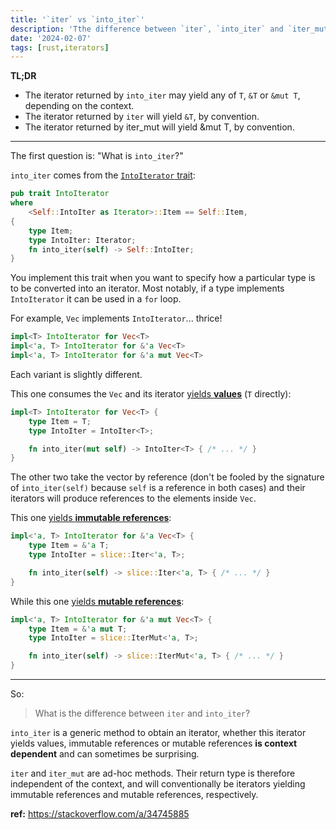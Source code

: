```yaml
---
title: '`iter` vs `into_iter`'
description: 'Tthe difference between `iter`, `into_iter` and `iter_mut` on Rust'
date: '2024-02-07'
tags: [rust,iterators]
---
```


**TL;DR**

- The iterator returned by `into_iter` may yield any of `T`, `&T` or `&mut T`, depending on the context.
- The iterator returned by `iter` will yield `&T`, by convention.
- The iterator returned by iter_mut will yield &mut T, by convention.

---

The first question is: "What is `into_iter`?"

`into_iter` comes from the [`IntoIterator` trait](https://doc.rust-lang.org/std/iter/trait.IntoIterator.html):

```rust
pub trait IntoIterator 
where
    <Self::IntoIter as Iterator>::Item == Self::Item, 
{
    type Item;
    type IntoIter: Iterator;
    fn into_iter(self) -> Self::IntoIter;
}
```

You implement this trait when you want to specify how a particular type is to be converted into an iterator. Most notably, if a type implements `IntoIterator` it can be used in a `for` loop.

For example, `Vec` implements `IntoIterator`... thrice!

```rust
impl<T> IntoIterator for Vec<T>
impl<'a, T> IntoIterator for &'a Vec<T>
impl<'a, T> IntoIterator for &'a mut Vec<T>
```

Each variant is slightly different.

This one consumes the `Vec` and its iterator [yields **values**](https://doc.rust-lang.org/std/vec/struct.Vec.html#impl-IntoIterator) (`T` directly):

```rust
impl<T> IntoIterator for Vec<T> {
    type Item = T;
    type IntoIter = IntoIter<T>;

    fn into_iter(mut self) -> IntoIter<T> { /* ... */ }
}
```

The other two take the vector by reference (don't be fooled by the signature of `into_iter(self)` because `self` is a reference in both cases) and their iterators will produce references to the elements inside `Vec`.

This one [yields **immutable references**](https://doc.rust-lang.org/std/vec/struct.Vec.html#impl-IntoIterator-1):

```rust
impl<'a, T> IntoIterator for &'a Vec<T> {
    type Item = &'a T;
    type IntoIter = slice::Iter<'a, T>;

    fn into_iter(self) -> slice::Iter<'a, T> { /* ... */ }
}
```

While this one [yields **mutable references**](https://doc.rust-lang.org/std/vec/struct.Vec.html#impl-IntoIterator-2):

```rust
impl<'a, T> IntoIterator for &'a mut Vec<T> {
    type Item = &'a mut T;
    type IntoIter = slice::IterMut<'a, T>;

    fn into_iter(self) -> slice::IterMut<'a, T> { /* ... */ }
}
```

---

So:
> What is the difference between `iter` and `into_iter`?

`into_iter` is a generic method to obtain an iterator, whether this iterator yields values, immutable references or mutable references **is context dependent** and can sometimes be surprising.

`iter` and `iter_mut` are ad-hoc methods. Their return type is therefore independent of the context, and will conventionally be iterators yielding immutable references and mutable references, respectively.

**ref:** https://stackoverflow.com/a/34745885

